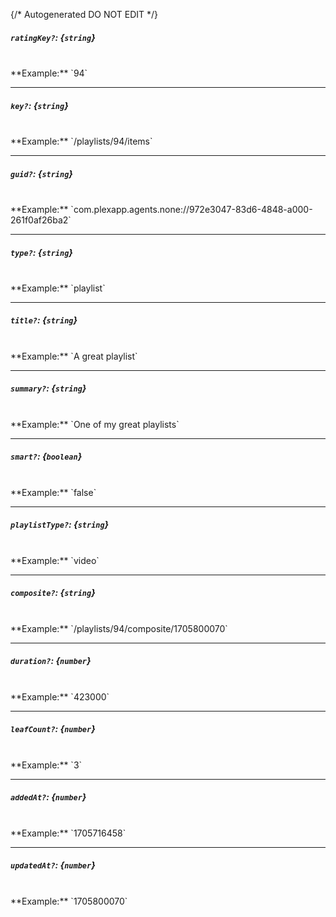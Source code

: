 {/* Autogenerated DO NOT EDIT  */}
##### `ratingKey?`: *{`string`}*
<br/>
**Example:** `94`

---
##### `key?`: *{`string`}*
<br/>
**Example:** `/playlists/94/items`

---
##### `guid?`: *{`string`}*
<br/>
**Example:** `com.plexapp.agents.none://972e3047-83d6-4848-a000-261f0af26ba2`

---
##### `type?`: *{`string`}*
<br/>
**Example:** `playlist`

---
##### `title?`: *{`string`}*
<br/>
**Example:** `A great playlist`

---
##### `summary?`: *{`string`}*
<br/>
**Example:** `One of my great playlists`

---
##### `smart?`: *{`boolean`}*
<br/>
**Example:** `false`

---
##### `playlistType?`: *{`string`}*
<br/>
**Example:** `video`

---
##### `composite?`: *{`string`}*
<br/>
**Example:** `/playlists/94/composite/1705800070`

---
##### `duration?`: *{`number`}*
<br/>
**Example:** `423000`

---
##### `leafCount?`: *{`number`}*
<br/>
**Example:** `3`

---
##### `addedAt?`: *{`number`}*
<br/>
**Example:** `1705716458`

---
##### `updatedAt?`: *{`number`}*
<br/>
**Example:** `1705800070`


